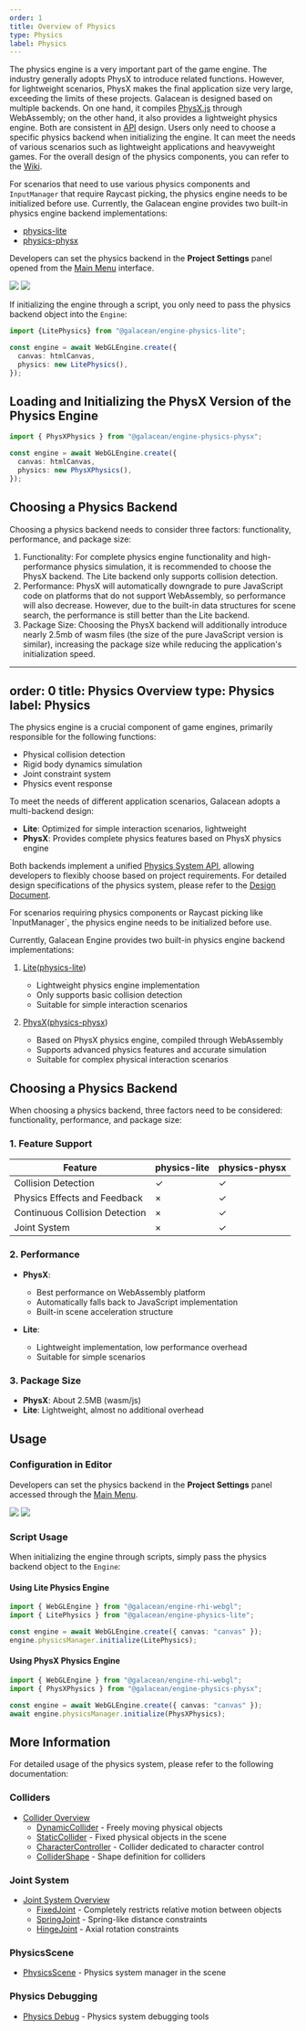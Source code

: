 ```yaml
---
order: 1
title: Overview of Physics
type: Physics
label: Physics
---
```


The physics engine is a very important part of the game engine. The industry generally adopts PhysX to introduce related functions. However, for lightweight scenarios, PhysX makes the final application size very large, exceeding the limits of these projects. Galacean is designed based on multiple backends. On one hand, it compiles [PhysX.js](https://github.com/galacean/physX.js) through WebAssembly; on the other hand, it also provides a lightweight physics engine. Both are consistent in [API](https://github.com/galacean/engine/tree/main/packages/design/src/physics) design. Users only need to choose a specific physics backend when initializing the engine. It can meet the needs of various scenarios such as lightweight applications and heavyweight games. For the overall design of the physics components, you can refer to the [Wiki](https://github.com/galacean/engine/wiki/Physical-system-design).

For scenarios that need to use various physics components and `InputManager` that require Raycast picking, the physics engine needs to be initialized before use. Currently, the Galacean engine provides two built-in physics engine backend implementations:

 - [physics-lite](https://github.com/galacean/engine/tree/main/packages/physics-lite)
 - [physics-physx](https://github.com/galacean/engine/tree/main/packages/physics-physx)

Developers can set the physics backend in the **Project Settings** panel opened from the [Main Menu](/en/docs/interface/sidebar) interface.

<Image src="https://mdn.alipayobjects.com/huamei_3zduhr/afts/img/A*LO_FRIsaIzIAAAAAAAAAAAAADsJ_AQ/original" />
<Image src="https://mdn.alipayobjects.com/huamei_3zduhr/afts/img/A*ZvWdQqEfIKoAAAAAAAAAAAAADsJ_AQ/original" />

If initializing the engine through a script, you only need to pass the physics backend object into the `Engine`:

```typescript
import {LitePhysics} from "@galacean/engine-physics-lite";

const engine = await WebGLEngine.create({
  canvas: htmlCanvas,
  physics: new LitePhysics(),
});
```

## Loading and Initializing the PhysX Version of the Physics Engine

```typescript
import { PhysXPhysics } from "@galacean/engine-physics-physx";

const engine = await WebGLEngine.create({
  canvas: htmlCanvas,
  physics: new PhysXPhysics(),
});
```

## Choosing a Physics Backend
Choosing a physics backend needs to consider three factors: functionality, performance, and package size:
1. Functionality: For complete physics engine functionality and high-performance physics simulation, it is recommended to choose the PhysX backend. The Lite backend only supports collision detection.
2. Performance: PhysX will automatically downgrade to pure JavaScript code on platforms that do not support WebAssembly, so performance will also decrease. However, due to the built-in data structures for scene search, the performance is still better than the Lite backend.
3. Package Size: Choosing the PhysX backend will additionally introduce nearly 2.5mb of wasm files (the size of the pure JavaScript version is similar), increasing the package size while reducing the application's initialization speed.

---
order: 0
title: Physics Overview
type: Physics
label: Physics
---

The physics engine is a crucial component of game engines, primarily responsible for the following functions:
- Physical collision detection
- Rigid body dynamics simulation  
- Joint constraint system
- Physics event response

To meet the needs of different application scenarios, Galacean adopts a multi-backend design:

- **Lite**: Optimized for simple interaction scenarios, lightweight
- **PhysX**: Provides complete physics features based on PhysX physics engine

Both backends implement a unified [Physics System API](https://github.com/galacean/engine/tree/main/packages/design/src/physics), allowing developers to flexibly choose based on project requirements. For detailed design specifications of the physics system, please refer to the [Design Document](https://github.com/galacean/engine/wiki/Physical-system-design).

<Callout type="info">
For scenarios requiring physics components or Raycast picking like `InputManager`, the physics engine needs to be initialized before use.
</Callout>

Currently, Galacean Engine provides two built-in physics engine backend implementations:

1. [Lite](/apis/physics-lite)([physics-lite](https://github.com/galacean/engine/tree/main/packages/physics-lite))
   - Lightweight physics engine implementation
   - Only supports basic collision detection
   - Suitable for simple interaction scenarios

2. [PhysX](/apis/physics-physx)([physics-physx](https://github.com/galacean/engine/tree/main/packages/physics-physx))
   - Based on PhysX physics engine, compiled through WebAssembly
   - Supports advanced physics features and accurate simulation
   - Suitable for complex physical interaction scenarios

## Choosing a Physics Backend

When choosing a physics backend, three factors need to be considered: functionality, performance, and package size:

### 1. Feature Support

| Feature | physics-lite | physics-physx |
|---------|-------------|---------------|
| Collision Detection | ✓ | ✓ |
| Physics Effects and Feedback | × | ✓ |
| Continuous Collision Detection | × | ✓ |
| Joint System | × | ✓ |

### 2. Performance
- **PhysX**: 
  - Best performance on WebAssembly platform
  - Automatically falls back to JavaScript implementation
  - Built-in scene acceleration structure
  
- **Lite**: 
  - Lightweight implementation, low performance overhead
  - Suitable for simple scenarios

### 3. Package Size
- **PhysX**: About 2.5MB (wasm/js)
- **Lite**: Lightweight, almost no additional overhead

## Usage

### Configuration in Editor

Developers can set the physics backend in the **Project Settings** panel accessed through the [Main Menu](/en/docs/interface/menu).

<Image src="https://mdn.alipayobjects.com/huamei_3zduhr/afts/img/A*LO_FRIsaIzIAAAAAAAAAAAAADsJ_AQ/original" />
<Image src="https://mdn.alipayobjects.com/huamei_3zduhr/afts/img/A*ZvWdQqEfIKoAAAAAAAAAAAAADsJ_AQ/original" />

### Script Usage

When initializing the engine through scripts, simply pass the physics backend object to the `Engine`:

#### Using Lite Physics Engine
```typescript
import { WebGLEngine } from "@galacean/engine-rhi-webgl";
import { LitePhysics } from "@galacean/engine-physics-lite";

const engine = await WebGLEngine.create({ canvas: "canvas" });
engine.physicsManager.initialize(LitePhysics);
```

#### Using PhysX Physics Engine
```typescript
import { WebGLEngine } from "@galacean/engine-rhi-webgl";
import { PhysXPhysics } from "@galacean/engine-physics-physx";

const engine = await WebGLEngine.create({ canvas: "canvas" });
await engine.physicsManager.initialize(PhysXPhysics);
```

## More Information

For detailed usage of the physics system, please refer to the following documentation:

### Colliders
- [Collider Overview](/en/docs/physics/collider/overview)
  - [DynamicCollider](/en/docs/physics/collider/dynamicCollider) - Freely moving physical objects
  - [StaticCollider](/en/docs/physics/collider/staticCollider) - Fixed physical objects in the scene
  - [CharacterController](/en/docs/physics/collider/characterController) - Collider dedicated to character control
  - [ColliderShape](/en/docs/physics/collider/colliderShape) - Shape definition for colliders

### Joint System
- [Joint System Overview](/en/docs/physics/joint/overview)
  - [FixedJoint](/en/docs/physics/joint/fixedJoint) - Completely restricts relative motion between objects
  - [SpringJoint](/en/docs/physics/joint/springJoint) - Spring-like distance constraints
  - [HingeJoint](/en/docs/physics/joint/hingeJoint) - Axial rotation constraints

### PhysicsScene
- [PhysicsScene](/en/docs/physics/manager) - Physics system manager in the scene


### Physics Debugging
- [Physics Debug](/en/docs/physics/debug) - Physics system debugging tools
